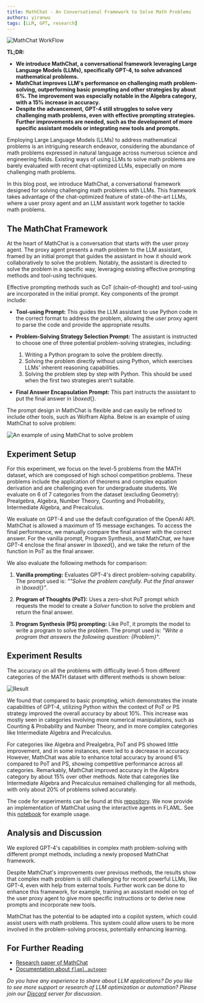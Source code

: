 ```yaml
---
title: MathChat - An Conversational Framework to Solve Math Problems
authors: yiranwu
tags: [LLM, GPT, research]
---
```


![MathChat WorkFlow](img/mathchatflow.png)

**TL;DR:**
* **We introduce MathChat, a conversational framework leveraging Large Language Models (LLMs), specifically GPT-4, to solve advanced mathematical problems.**
* **MathChat improves LLM's performance on challenging math problem-solving, outperforming basic prompting and other strategies by about 6%. The improvement was especially notable in the Algebra category, with a 15% increase in accuracy.**
* **Despite the advancement, GPT-4 still struggles to solve very challenging math problems, even with effective prompting strategies. Further improvements are needed, such as the development of more specific assistant models or integrating new tools and prompts.**

Employing Large Language Models (LLMs) to address mathematical problems is an intriguing research endeavor, considering the abundance of math problems expressed in natural language across numerous science and engineering fields. Existing ways of using LLMs to solve math problems are barely evaluated with recent chat-optimized LLMs, especially on more challenging math problems.

In this blog post, we introduce MathChat, a conversational framework designed for solving challenging math problems with LLMs. This framework takes advantage of the chat-optimized feature of state-of-the-art LLMs, where a user proxy agent and an LLM assistant work together to tackle math problems.

## The MathChat Framework

At the heart of MathChat is a conversation that starts with the user proxy agent. The proxy agent presents a math problem to the LLM assistant, framed by an initial prompt that guides the assistant in how it should work collaboratively to solve the problem. Notably, the assistant is directed to solve the problem in a specific way, leveraging existing effective prompting methods and tool-using techniques.

Effective prompting methods such as CoT (chain-of-thought) and tool-using are incorporated in the initial prompt. Key components of the prompt include:

- **Tool-using Prompt:** This guides the LLM assistant to use Python code in the correct format to address the problem, allowing the user proxy agent to parse the code and provide the appropriate results.

- **Problem-Solving Strategy Selection Prompt:** The assistant is instructed to choose one of three potential problem-solving strategies, including:
  1. Writing a Python program to solve the problem directly.
  2. Solving the problem directly without using Python, which exercises LLMs' inherent reasoning capabilities.
  3. Solving the problem step by step with Python. This should be used when the first two strategies aren't suitable.

- **Final Answer Encapsulation Prompt:** This part instructs the assistant to put the final answer in *\boxed*{}.

The prompt design in MathChat is flexible and can easily be refined to include other tools, such as Wolfram Alpha. Below is an example of using MathChat to solve problem:

![An example of using MathChat to solve problem](img/mathchatexample.jpg)

## Experiment Setup

For this experiment, we focus on the level-5 problems from the MATH dataset, which are composed of high school competition problems. These problems include the application of theorems and complex equation derivation and are challenging even for undergraduate students. We evaluate on 6 of 7 categories from the dataset (excluding Geometry): Prealgebra, Algebra, Number Theory, Counting and Probability, Intermediate Algebra, and Precalculus.

We evaluate on GPT-4 and use the default configuration of the OpenAI API. MathChat is allowed a maximum of 15 message exchanges. To access the final performance, we manually compare the final answer with the correct answer.  For the vanilla prompt, Program Synthesis, and MathChat, we have GPT-4 enclose the final answer in *\boxed*{}, and we take the return of the function in PoT as the final answer.


We also evaluate the following methods for comparison:

1. **Vanilla prompting:** Evaluates GPT-4's direct problem-solving capability. The prompt used is: *""Solve the problem carefully. Put the final answer in \boxed{}"*.

2. **Program of Thoughts (PoT):** Uses a zero-shot PoT prompt which requests the model to create a *Solver* function to solve the problem and return the final answer.

3. **Program Synthesis (PS) prompting:** Like PoT, it prompts the model to write a program to solve the problem. The prompt used is: *"Write a program that answers the following question: \{Problem\}"*.

## Experiment Results

The accuracy on all the problems with difficulty level-5 from different categories of the MATH dataset with different methods is shown below:

![Result](img/result.png)

We found that compared to basic prompting, which demonstrates the innate capabilities of GPT-4, utilizing Python within the context of PoT or PS strategy improved the overall accuracy by about 10%. This increase was mostly seen in categories involving more numerical manipulations, such as Counting & Probability and Number Theory, and in more complex categories like Intermediate Algebra and Precalculus.

For categories like Algebra and Prealgebra, PoT and PS showed little improvement, and in some instances, even led to a decrease in accuracy. However, MathChat was able to enhance total accuracy by around 6% compared to PoT and PS, showing competitive performance across all categories. Remarkably, MathChat improved accuracy in the Algebra category by about 15% over other methods. Note that categories like Intermediate Algebra and Precalculus remained challenging for all methods, with only about 20% of problems solved accurately.

The code for experiments can be found at this [repository](https://github.com/kevin666aa/FLAML/tree/gpt_math_solver/flaml/autogen/math).
We now provide an implementation of MathChat using the interactive agents in FLAML. See this [notebook](https://github.com/microsoft/FLAML/blob/main/notebook/autogen_agent_MathChat.ipynb) for example usage.

## Analysis and Discussion

We explored GPT-4's capabilities in complex math problem-solving with different prompt methods, including a newly proposed MathChat framework.

Despite MathChat's improvements over previous methods, the results show that complex math problem is still challenging for recent powerful LLMs, like GPT-4, even with help from external tools. Further work can be done to enhance this framework, for example, training an assistant model on top of the user proxy agent to give more specific instructions or to derive new prompts and incorporate new tools.

MathChat has the potential to be adapted into a copilot system, which could assist users with math problems. This system could allow users to be more involved in the problem-solving process, potentially enhancing learning.

## For Further Reading

* [Research paper of MathChat](https://arxiv.org/abs/2306.01337)
* [Documentation about `flaml.autogen`](/docs/Use-Cases/Auto-Generation)

*Do you have any experience to share about LLM applications? Do you like to see more support or research of LLM optimization or automation? Please join our [Discord](https://discord.gg/Cppx2vSPVP) server for discussion.*
